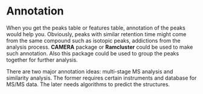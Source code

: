 # Annotation

When you get the peaks table or features table, annotation of the peaks would help you. Obviously, peaks with similar retention time might come from the same compound such as isotopic peaks, addictions from the analysis process. **CAMERA** package or **Ramcluster** could be used to make such annotation. Also this package could be used to group the peaks together for further analysis.

There are two major annotation ideas:  multi-stage MS analysis and similarity analysis. The former requires certain instruments and database for MS/MS data. The later needs algorithms to predict the structures.